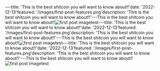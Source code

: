 ---title: 'This is the best shitcoin you will want to know about!!'date: '2022-12-13'featured: '/images/first-post-features.png'description: 'This is the best shitcoin you will want to know about!!'---This is the best shitcoin you will want to know about!!![first post image](/images/first-post-content.png)test---title: 'This is the best shitcoin you will want to know about!!'date: '2022-12-13'featured: '/images/first-post-features.png'description: 'This is the best shitcoin you will want to know about!!'---This is the best shitcoin you will want to know about!!![first post image](/images/first-post-content.png)test---title: 'This is the best shitcoin you will want to know about!!'date: '2022-12-13'featured: '/images/first-post-features.png'description: 'This is the best shitcoin you will want to know about!!'---This is the best shitcoin you will want to know about!!![first post image](/images/first-post-content.png)test